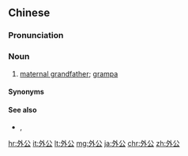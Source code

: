 ==Chinese==
{{zh-forms}}

===Pronunciation===
{{zh-pron
|m=wàigōng
|c=ngoi6 gung1
|md=ngiê-gŭng
|mn=gōa-kong
|cat=n
}}

===Noun===
{{zh-noun}}

# {{lb|zh|informal|affectionate}} [[maternal grandfather]]; [[grampa]]

====Synonyms====
{{zh-dial|外祖父}}

====See also====
* {{qualifier|paternal grandfather}} {{zh-l|祖父}}, {{zh-l|爺爺}}

{{zh-cat|Family}}

[[hr:外公]]
[[it:外公]]
[[lt:外公]]
[[mg:外公]]
[[ja:外公]]
[[chr:外公]]
[[zh:外公]]